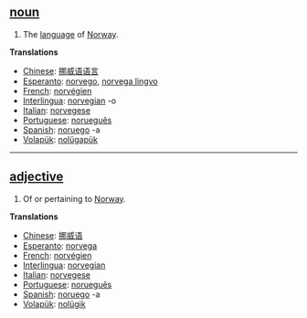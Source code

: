 == [[noun]] ==
# The [[language]] of [[Norway]].

'''Translations'''
*[[Chinese]]: [[挪威语语言]]
*[[Esperanto]]: [[norvego]], [[norvega lingvo]]
*[[French]]: [[norvégien]]
*[[Interlingua]]: [[norvegian]] -o
*[[Italian]]: [[norvegese]]
*[[Portuguese]]: [[norueguês]]
*[[Spanish]]: [[noruego]] -a
*[[Volapük]]: [[nolügapük]]

----

== [[adjective]] ==
# Of or pertaining to [[Norway]].

'''Translations'''
*[[Chinese]]: [[挪威语]]
*[[Esperanto]]: [[norvega]]
*[[French]]: [[norvégien]]
*[[Interlingua]]: [[norvegian]]
*[[Italian]]: [[norvegese]]
*[[Portuguese]]: [[norueguês]]
*[[Spanish]]: [[noruego]] -a
*[[Volapük]]: [[nolügik]]